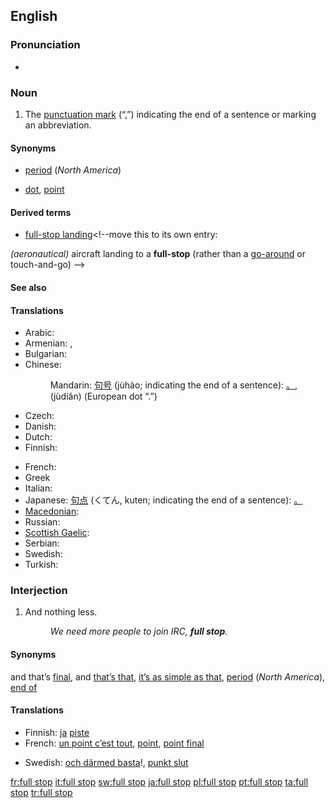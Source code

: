 ==English==

===Pronunciation===
* {{a|RP}} {{IPA|/fʊl stɒp/}}

===Noun===
{{en-noun|sg=[[full]] [[stop]]}}

# {{British|Australia|South Africa}} The [[punctuation mark]] (“[[Appendix:Unsupported_titles#.|.]]”) indicating the end of a sentence or marking an abbreviation.

====Synonyms====
* {{italbrac|indicating end of sentence}} [[period]] (''North America'')
* {{italbrac|marking an abbreviation}} [[dot]], [[point]]

====Derived terms====
* [[full-stop landing]]<!--move this to its own entry:
''(aeronautical)'' aircraft landing to a '''full-stop''' (rather than a [[go-around]] or touch-and-go)
-->

====See also====
{{punctuation }}

====Translations====
{{trans-top|The punctuation mark “.”}}
* Arabic: {{t|ar|نقطة|f|tr=nuqTa|sc=Arab}}
* Armenian: {{qualifier|indicating end of sentence}} {{t|hy|վերջակետ|tr=verǰaket|sc=Armn}},  {{qualifier|marking an abbreviation}} {{t|hy|կետ|tr=ket|sc=Armn}}
* Bulgarian: {{t+|bg|точка|f|sc=Cyrl}}
* Chinese:
*: Mandarin: [[句号]] (jùhào; indicating the end of a sentence): [[。]], {{zh-ts|句點|句点}} (jùdiǎn) (European dot “.”)
* Czech: {{t-|cs|tečka|f}}
* Danish: {{t+|da|punktum|n}}
* Dutch: {{t+|nl|punt}}
* Finnish: {{t+|fi|piste}}
{{trans-mid}}
* French: {{t+|fr|point|m}}
* Greek {{t|el|τελεία|f}}
* Italian: {{t+|it|punto|m}}
* Japanese: [[句点]] (くてん, kuten; indicating the end of a sentence): [[。]]
* [[Macedonian]]: {{t-|mk|точка|f|tr=tóčka|sc=Cyrl|xs=Macedonian}}
* Russian: {{t+|ru|точка|f|tr=tóčka|sc=Cyrl}}
* [[Scottish Gaelic]]: {{t-|gd|stad-phuing|f|xs=Scottish Gaelic}}
* Serbian: {{t-|sr|tačka|f}}
* Swedish: {{t+|sv|punkt|c}}
* Turkish: {{t+|tr|nokta}}
{{trans-bottom}}

===Interjection===
{{en-intj|pos=[[full]] [[stop]]}}

# {{context|British|Australia}} And nothing less.
#: ''We need more people to join IRC, '''full stop'''.''

====Synonyms====
{{sense|and nothing less}} and that’s [[final]], and [[that's that|that’s that]], [[it's as simple as that|it’s as simple as that]], [[period]] (''North America''), [[end of]]

====Translations====
{{trans-top|And nothing less}}
* Finnish: [[ja#Finnish|ja]] [[piste#Finnish|piste]]
* French: [[un point c'est tout|un point c’est tout]], [[point]], [[point final]]
{{trans-mid}}
* Swedish: [[och därmed basta]]!, [[punkt slut]]
{{trans-bottom}}

[[fr:full stop]]
[[it:full stop]]
[[sw:full stop]]
[[ja:full stop]]
[[pl:full stop]]
[[pt:full stop]]
[[ta:full stop]]
[[tr:full stop]]